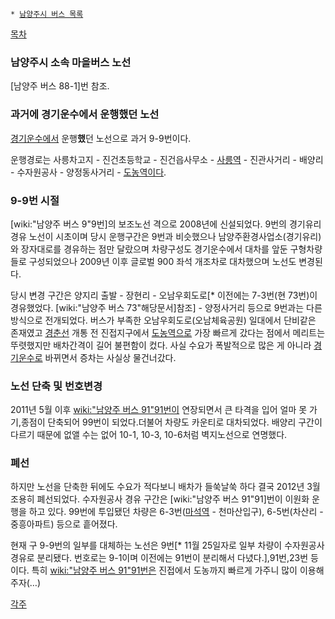  * [[남양주시 버스 목록]]

[[목차]]

=== 남양주시 소속 마을버스 노선 ===
[남양주 버스 88-1]번 참조.

=== 과거에 경기운수에서 운행했던 노선 ===

{{{#!html
<div style="border: 3px solid Orange;padding:10px;margin-bottom:0px"><b style="font-size:18px">주의, 폐선 또는 폐역된 구간입니다.</b>

이 문서에서 서술하고 있는 대상은 이미 폐선되었거나 폐역된 구간입니다.
이 문서의 내용은 참고용으로만 사용하시기 바라며, 문서에 대한 잘못된 이해로 발생하는 피해는 엔하위키에서 책임을 지지 않습니다.
</div>
}}}


[[경기운수]]에서 운행'''했'''던 노선으로 과거 9-9번이다.

운행경로는 사릉차고지 - 진건초등학교 - 진건읍사무소 - [[사릉역]] - 진관사거리 - 배양리 - 수자원공사 - 양정동사거리 - [[도농역]]이다.
=== 9-9번 시절 ===
[wiki:"남양주 버스 9"9번]의 보조노선 격으로 2008년에 신설되었다. 9번의 경기유리 경유 노선이 시초이며 당시 운행구간은 9번과 비슷했으나 남양주환경사업소(경기유리)와 장자대로를 경유하는 점만 달랐으며 차량구성도 경기운수에서 대차를 앞둔 구형차량들로 구성되었으나 2009년 이후 글로벌 900 좌석 개조차로 대차했으며 노선도 변경된다.

당시 변경 구간은 양지리 출발 - 장현리 - 오남우회도로[* 이전에는 7-3번(현 73번)이 경유했었다. [wiki:"남양주 버스 73"해당문서]참조] - 양정사거리 등으로 9번과는 다른 방식으로 전개되었다. 버스가 부족한 오남우회도로(오남체육공원) 일대에서 단비같은 존재였고 [[경춘선]] 개통 전 진접지구에서 [[도농역]]으로 가장 빠르게 갔다는 점에서  메리트는 뚜렷했지만 배차간격이 길어 불편함이 컸다. 사실 수요가 폭발적으로 많은 게 아니라 [[경기운수]]로 바뀌면서 증차는 사실상 물건너갔다.
=== 노선 단축 및 번호변경 ===
2011년 5월 이후 [[wiki:"남양주 버스 91"91번]]이 연장되면서 큰 타격을 입어 얼마 못 가 기,종점이 단축되어 99번이 되었다.더불어 차량도 카운티로 대차되었다. 배양리 구간이 다르기 때문에 없앨 수는 없어 10-1, 10-3, 10-6처럼 벽지노선으로 연명했다.
=== 폐선 ===
하지만 노선을 단축한 뒤에도 수요가 적다보니 배차가 들쑥날쑥 하다 결국 2012년 3월 조용히 폐선되었다. 수자원공사 경유 구간은 [wiki:"남양주 버스 91"91]번이 이원화 운행을 하고 있다. 99번에 투입됐던 차량은 6-3번([[마석역]] - 천마산입구), 6-5번(차산리 - 중흥아파트) 등으로 흩어졌다.

현재 구 9-9번의 일부를 대체하는 노선은 9번[* 11월 25일자로 일부 차량이 수자원공사 경유로 분리됐다. 번호로는 9-1이며 이전에는 91번이 분리해서 다녔다.],91번,23번 등이다. 특히 [[wiki:"남양주 버스 91"91번]]은 진접에서 도농까지 빠르게 가주니 많이 이용해주자(…)


[[각주]]
